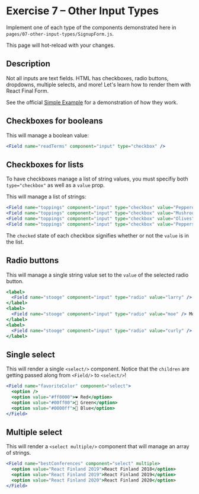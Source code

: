 
# Exercise 7 – Other Input Types

Implement one of each type of the components demonstrated here in
`pages/07-other-input-types/SignupForm.js`.

This page will hot-reload with your changes.

<SignupForm />

## Description

Not all inputs are text fields. HTML has checkboxes, radio buttons, dropdowns, multiple selects, and more! Let's learn how to render them with React Final Form.

See the official [Simple Example](https://final-form.org/docs/react-final-form/examples/simple) for a demonstration of how they work.

## Checkboxes for booleans

This will manage a boolean value:

```jsx
<Field name="readTerms" component="input" type="checkbox" />
```

## Checkboxes for lists

To have checkboxes manage a list of string values, you must specifiy both `type="checkbox"` as well as a `value` prop.

This will manage a list of strings:

```jsx
<Field name="toppings" component="input" type="checkbox" value="Pepperoni" />
<Field name="toppings" component="input" type="checkbox" value="Mushrooms" />
<Field name="toppings" component="input" type="checkbox" value="Olives" />
<Field name="toppings" component="input" type="checkbox" value="Peppers" />
```

The `checked` state of each checkbox signifies whether or not the `value` is in the list.

## Radio buttons

This will manage a single string value set to the `value` of the selected radio button.

```jsx
<label>
  <Field name="stooge" component="input" type="radio" value="larry" /> Larry
</label>
<label>
  <Field name="stooge" component="input" type="radio" value="moe" /> Moe
</label>
<label>
  <Field name="stooge" component="input" type="radio" value="curly" /> Curly
</label>
```

## Single select

This will render a single `<select/>` component. Notice that the `children` are getting passed along from `<Field/>` to `<select/>`!

```jsx
<Field name="favoriteColor" component="select">
  <option />
  <option value="#ff0000">❤️ Red</option>
  <option value="#00ff00">💚 Green</option>
  <option value="#0000ff">💙 Blue</option>
</Field>
```

## Multiple select

This will render a `<select multiple/>` component that will manage an array of strings.

```jsx
<Field name="bestConferences" component="select" multiple>
  <option value="React Finland 2019">React Finland 2018</option>
  <option value="React Finland 2019">React Finland 2019</option>
  <option value="React Finland 2020">React Finland 2020</option>
</Field>
```

